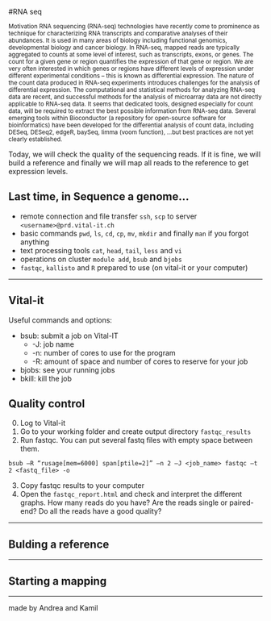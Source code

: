 #RNA seq

<sub>
Motivation RNA sequencing (RNA-seq) technologies have recently come to prominence as technique for characterizing RNA transcripts and comparative analyses of their abundances. It is used in many areas of biology including functional genomics, developmental biology and cancer biology. In RNA-seq, mapped reads are typically aggregated to counts at some level of interest, such as transcripts, exons, or genes. The count for a given gene or region quantifies the expression of that gene or region. We are very often interested in which genes or regions have different levels of expression under different experimental conditions – this is known as differential expression. The nature of the count data produced in RNA-seq experiments introduces challenges for the analysis of differential expression. The computational and statistical methods for analyzing RNA-seq data are recent, and successful methods for the analysis of microarray data are not directly applicable to RNA-seq data. It seems that dedicated tools, designed especially for count data, will be required to extract the best possible information from RNA-seq data. Several emerging tools within Bioconductor (a repository for open-source software for bioinformatics) have been developed for the differential analysis of count data, including DESeq, DESeq2, edgeR, baySeq, limma (voom function), …but best practices are not yet clearly established.
</sub>

Today, we will check the quality of the sequencing reads. If it is fine, we will build a reference and finally we will map all reads to the reference to get expression levels.

## Last time, in Sequence a genome...

- remote connection and file transfer `ssh`, `scp` to server `<username>@prd.vital-it.ch`
- basic commands `pwd`, `ls`, `cd`, `cp`, `mv`, `mkdir` and finally `man` if you forgot anything
- text processing tools `cat`, `head`, `tail`, `less` and `vi`
- operations on cluster `module add`, `bsub` and `bjobs`
- `fastqc`, `kallisto` and `R` prepared to use (on vital-it or your computer)

***

## Vital-it

Useful commands and options:

- bsub: submit a job on Vital-IT
    *   -J: job name
    *   -n: number of cores to use for the program
    *   -R: amount of space and number of cores to reserve for your job
- bjobs: see your running jobs
- bkill: kill the job

## Quality control

0. Log to Vital-it
1. Go to your working folder and create output directory `fastqc_results`
2. Run fastqc. You can put several fastq files with empty space between them.

```
bsub –R “rusage[mem=6000] span[ptile=2]” –n 2 –J <job_name> fastqc –t 2 <fastq_file> -o
```

3. Copy fastqc results to your computer
4. Open the `fastqc_report.html` and check and interpret the different graphs. How many reads do you have? Are the reads single or paired-end? Do all the reads have a good quality?

***

## Bulding a reference

***

## Starting a mapping

***

made by Andrea and Kamil
